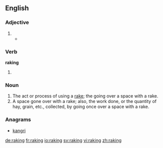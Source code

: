 ==English==

===Adjective===
{{en-adj}}

# {{rfdef|lang=en}}
#* {{quote-news
|year=2011
|date=January 25
|author=Paul Fletcher
|title=Arsenal   3 - 0   Ipswich (agg 3 - 1)
|work=BBC
|url=http://news.bbc.co.uk/sport2/hi/football/league_cup/9371217.stm
|page=
|passage=You could feel the relief after Bendtner collected Wilshere's '''raking''' pass before cutting inside Carlos Edwards and burying his shot beyond Fulop. }}

===Verb===
'''raking'''

# {{present participle of|rake}}

===Noun===
{{en-noun}}

# The act or process of using a [[rake]]; the going over a space with a rake.
# A space gone over with a rake; also, the work done, or the quantity of hay, grain, etc., collected, by going once over a space with a rake.

===Anagrams===
* [[kangri#English|kangri]]

[[de:raking]]
[[fr:raking]]
[[io:raking]]
[[sv:raking]]
[[vi:raking]]
[[zh:raking]]